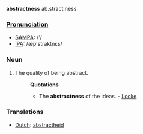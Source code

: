 '''abstractness''' ab.stract.ness

===[[Pronunciation]]===
*[[w:SAMPA|SAMPA]]: /'/
*[[w:IPA|IPA]]: /æp'straktnεs/

===Noun===
#The quality of being abstract.
#:'''Quotations'''
#:*The '''abstractness''' of the ideas. - [[Locke]]

===Translations===
*[[Dutch]]: [[abstractheid]]